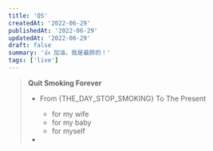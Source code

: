 ```yaml
---
title: 'QS'
createdAt: '2022-06-29'
publishedAt: '2022-06-29'
updatedAt: '2022-06-29'
draft: false
summary: '👍 加油，我是最胖的！'
tags: ['live']
---
```




> **Quit Smoking Forever**
>
> - From {THE_DAY_STOP_SMOKING} To The Present
>   - for my wife
>   - for my baby
>   - for myself
>   
> - <Counter startTime={THE_DAY_STOP_SMOKING} />


